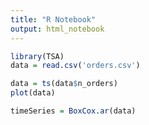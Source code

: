 ```yaml
---
title: "R Notebook"
output: html_notebook
---
```



```r
library(TSA)
data = read.csv('orders.csv')
```

```r
data = ts(data$n_orders)
plot(data)
```

```r
timeSeries = BoxCox.ar(data)
```

